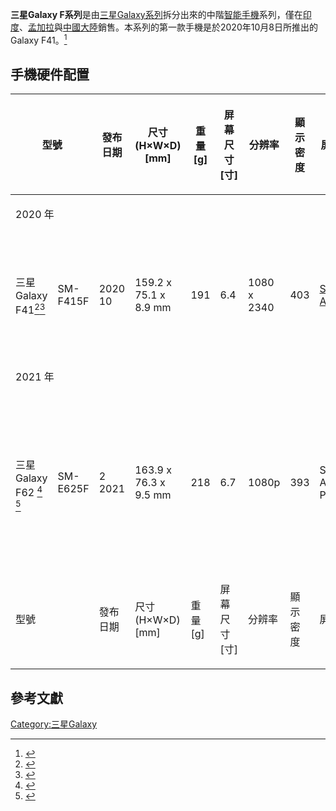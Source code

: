 '''三星Galaxy F系列'''是由[[三星Galaxy系列|三星Galaxy系列]]拆分出來的中階[[智能手機|智能手機]]系列，僅在[[印度|印度]]、[[孟加拉|孟加拉]]與[[中國大陸|中國大陸]]銷售。本系列的第一款手機是於2020年10月8日所推出的Galaxy F41。<ref name="gadgets360">{{Cite web |url=https://gadgets.ndtv.com/mobiles/sponsored/how-samsungs-galaxy-f-series-will-help-young-smartphone-users-live-a-full-on-life-2301150 |title=Gadgets360 |access-date=2021-03-22 |archive-date=2021-03-30 |archive-url=https://web.archive.org/web/20210330222240/https://gadgets.ndtv.com/mobiles/sponsored/how-samsungs-galaxy-f-series-will-help-young-smartphone-users-live-a-full-on-life-2301150 }}</ref>

{{Infobox information appliance
| name         = 三星Galaxy F系列
| logo         = 
| image        = 
| caption      = 
| manufacturer = [[三星電子|三星電子]]
| type         = [[智慧型手機|智慧型手機]]
| os           = [[Android|Android]]
| input        = [[觸控式螢幕|觸控式螢幕]]
|releasedate   =2020年10月-至今 <ref name="gadgets360" />
}}

==手機硬件配置==
{| class="wikitable" style="width: 100%; font-size: 75%"
! colspan="2" |型號
!發布日期
!尺寸(H×W×D) [mm]
!重量[g]
!屏幕尺寸
[寸]
!分辨率
!顯示密度
!屏幕類型
!Soc
!CPU
!GPU
!RAM [GB]
!内部储存空间
[GB] 
!style="width: 80px"| 電池容量
|-
! colspan="15" |2020 年
|-
!三星Galaxy F41<ref>{{Cite web |url=https://www.gsmarena.com/samsung_galaxy_f41-10498.php |title=存档副本 |access-date=2020-10-08 |archive-date=2021-05-16 |archive-url=https://web.archive.org/web/20210516124546/https://www.gsmarena.com/samsung_galaxy_f41-10498.php }}</ref><ref>{{Cite web |url=https://www.vtechgraphy.com/android/samsung-galaxy-f41-%e6%ad%a3%e5%bc%8f%e7%99%bc%e5%b8%83/ |title=存档副本 |access-date=2020-10-08 |archive-date=2021-05-08 |archive-url=https://web.archive.org/web/20210508192116/https://www.vtechgraphy.com/android/samsung-galaxy-f41-%E6%AD%A3%E5%BC%8F%E7%99%BC%E5%B8%83/ }}</ref>
!SM-F415F
|2020 10
|159.2 x 75.1 x 8.9 mm
|191 
|6.4
|1080 x 2340
|403
|[[Super_AMOLED|Super AMOLED]]
|[[三星集團|三星]]Exynos 9611 
|4x2.3 GHz Cortex-A73 & 4x1.7 GHz Cortex-A53
|Mali-G72 MP3
|6
|64/ 128
|6000mAh
|-
! colspan="15" |2021 年
|-
!三星Galaxy F62 <ref>{{Cite web |url=https://www.vtechgraphy.com/android/samsung-galaxy-f62-%e6%ad%a3%e5%bc%8f%e7%99%bc%e5%b8%83/ |title=Vtechgraphy |access-date=2021-03-19 |archive-date=2021-05-14 |archive-url=https://web.archive.org/web/20210514011634/https://www.vtechgraphy.com/android/samsung-galaxy-f62-%E6%AD%A3%E5%BC%8F%E7%99%BC%E5%B8%83/ }}</ref> <ref>{{Cite web |url=https://www.gsmarena.com/samsung_galaxy_f62-10740.php |title=GSMARENA |access-date=2021-03-19 |archive-date=2021-05-20 |archive-url=https://web.archive.org/web/20210520080438/https://www.gsmarena.com/samsung_galaxy_f62-10740.php }}</ref>
!SM-E625F
|2 2021
|163.9 x 76.3 x 9.5 mm
|218
|6.7
|1080p
|393
|Super AMOLED Plus
|[[三星集團|三星]]Exynos 9825
|2x2.73 GHz Exynos M4 & 2x2.40 GHz Cortex-A75 & 4x1.95 GHz Cortex-A55
|Mali-G76 MP12
|6/8
|128
|7000mAh
|-
! colspan="2" |型號
!發布日期
!尺寸(H×W×D) [mm]
!重量[g]
!屏幕尺寸
[寸]
!分辨率
!顯示密度
!屏幕類型
!Soc
!CPU
!GPU
!RAM [GB]
!內部儲存空間 [GB]
!電池容量
|}

==參考文獻==
{{reflist}}

[[Category:三星Galaxy|Category:三星Galaxy]]